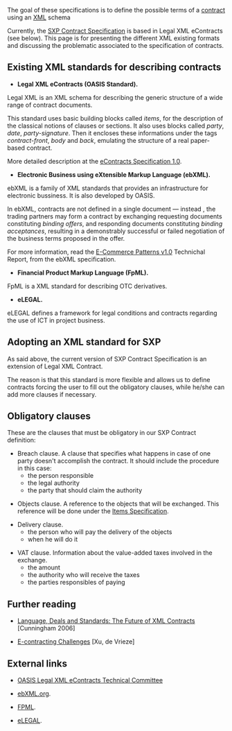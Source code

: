 The goal of these specifications is to define the possible terms of a [[Contracts|contract]] using an [[XML]] schema

Currently, the [[SXP Contract|SXP Contract Specification]] is based in Legal XML eContracts (see below). This page is for presenting the different XML existing formats and discussing the problematic associated to the specification of contracts.

== Existing XML standards for describing contracts ==

* '''Legal XML eContracts (OASIS Standard).''' 
Legal XML is an XML schema for describing the generic structure of a wide range of contract documents.

This standard uses basic building blocks called ''items'', for the description of the classical notions of clauses or sections. It also uses blocks called ''party'', ''date'', ''party-signature''. Then it encloses these informations under the tags ''contract-front'', ''body'' and ''back'', emulating the structure of a real paper-based contract.

More detailed description at the [http://docs.oasis-open.org/legalxml-econtracts/CS01/legalxml-econtracts-specification-1.0.pdf eContracts Specification 1.0].

* '''Electronic Business using eXtensible Markup Language (ebXML).''' 
ebXML is a family of XML standards that provides an infrastructure for electronic bussiness. It is also developed by OASIS.

In ebXML, contracts are not defined in a single document — instead , the trading partners may form a contract by exchanging requesting documents constituting ''binding offers'', and responding documents constituting ''binding acceptances'', resulting in a demonstrably successful or failed negotiation of the business terms proposed in the offer.

For more information, read the [http://ebxml.org/specs/bpPATT.pdf E-Commerce Patterns v1.0] Technichal Report, from the ebXML specification.

* '''Financial Product Markup Language (FpML).'''
FpML is a XML standard for describing OTC derivatives.

*'''eLEGAL.'''
eLEGAL defines a framework for legal conditions and contracts regarding the use of ICT in project business.

== Adopting an XML standard for SXP ==

As said above, the current version of SXP Contract Specification is an extension of Legal XML Contract.

The reason is that this standard is more flexible and allows us to define contracts forcing the user to fill out the obligatory clauses, while he/she can add more clauses if necessary.

== Obligatory clauses ==

These are the clauses that must be obligatory in our SXP Contract definition:
*Breach clause. A clause that specifies what happens in case of one party doesn't accomplish the contract. It should include the procedure in this case: 
** the person responsible
** the legal authority
** the party that should claim the authority

*Objects clause. A reference to the objects that will be exchanged. This reference will be done under the [[Items Specification]]. 

*Delivery clause.
** the person who will pay the delivery of the objects
** when he will do it

*VAT clause. Information about the value-added taxes involved in the exchange.
** the amount
** the authority who will receive the taxes
** the parties responsibles of paying

== Further reading ==

*[http://lawdigitalcommons.bc.edu/cgi/viewcontent.cgi?article=1139&context=lsfp Language, Deals and Standards: The Future of XML Contracts ]  [Cunningham 2006]

*[http://www.adaptivity.nl/articles/E-contracting.pdf E-contracting Challenges ]  [Xu, de Vrieze]

== External links ==

* [https://www.oasis-open.org/committees/tc_home.php?wg_abbrev=legalxml-econtracts OASIS Legal XML eContracts Technical Committee]

* [http://www.ebxml.org ebXML.org].

* [http://www.fpml.org FPML].

*[http://cic.vtt.fi/projects/elegal/public.html eLEGAL].